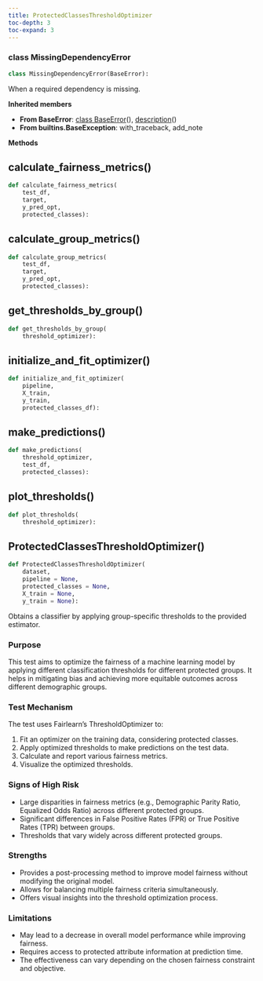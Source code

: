 ```yaml
---
title: ProtectedClassesThresholdOptimizer
toc-depth: 3
toc-expand: 3
---
```


### [class]{.muted} MissingDependencyError

```python
class MissingDependencyError(BaseError):
```

When a required dependency is missing.

**Inherited members**

- **From BaseError**: [class BaseError](#BaseError)[()]{.muted}, [description](#description)[()]{.muted}
- **From builtins.BaseException**: with_traceback, add_note

**Methods**

## calculate_fairness_metrics[()]{.muted}

```python
def calculate_fairness_metrics(
    test_df,
    target,
    y_pred_opt,
    protected_classes):
```

## calculate_group_metrics[()]{.muted}

```python
def calculate_group_metrics(
    test_df,
    target,
    y_pred_opt,
    protected_classes):
```

## get_thresholds_by_group[()]{.muted}

```python
def get_thresholds_by_group(
    threshold_optimizer):
```

## initialize_and_fit_optimizer[()]{.muted}

```python
def initialize_and_fit_optimizer(
    pipeline,
    X_train,
    y_train,
    protected_classes_df):
```

## make_predictions[()]{.muted}

```python
def make_predictions(
    threshold_optimizer,
    test_df,
    protected_classes):
```

## plot_thresholds[()]{.muted}

```python
def plot_thresholds(
    threshold_optimizer):
```

## ProtectedClassesThresholdOptimizer[()]{.muted}

```python
def ProtectedClassesThresholdOptimizer(
    dataset,
    pipeline = None,
    protected_classes = None,
    X_train = None,
    y_train = None):
```

Obtains a classifier by applying group-specific thresholds to the provided estimator.

### Purpose

This test aims to optimize the fairness of a machine learning model by applying different classification thresholds for different protected groups. It helps in mitigating bias and achieving more equitable outcomes across different demographic groups.

### Test Mechanism

The test uses Fairlearn's ThresholdOptimizer to:

1. Fit an optimizer on the training data, considering protected classes.
1. Apply optimized thresholds to make predictions on the test data.
1. Calculate and report various fairness metrics.
1. Visualize the optimized thresholds.

### Signs of High Risk

- Large disparities in fairness metrics (e.g., Demographic Parity Ratio, Equalized Odds Ratio) across different protected groups.
- Significant differences in False Positive Rates (FPR) or True Positive Rates (TPR) between groups.
- Thresholds that vary widely across different protected groups.

### Strengths

- Provides a post-processing method to improve model fairness without modifying the original model.
- Allows for balancing multiple fairness criteria simultaneously.
- Offers visual insights into the threshold optimization process.

### Limitations

- May lead to a decrease in overall model performance while improving fairness.
- Requires access to protected attribute information at prediction time.
- The effectiveness can vary depending on the chosen fairness constraint and objective.
